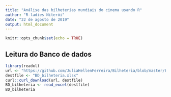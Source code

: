 ---
title: "Análise das bilheterias mundiais do cinema usando R"
author: "R-ladies Niterói"
date: "22 de agosto de 2019"
output: html_document
---

```{r setup, include=FALSE}
knitr::opts_chunk$set(echo = TRUE)
```

## Leitura do Banco de dados

```{r}
library(readxl)
url <- "https://github.com/JuliaHellenFerreira/Bilheteria/blob/master/BD-bilheteria.xlsx?raw=true"
destfile <- "BD_bilheteria.xlsx"
curl::curl_download(url, destfile)
BD_bilheteria <- read_excel(destfile)
BD_bilheteria
```

